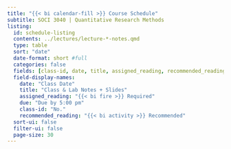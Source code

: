 ```yaml
---
title: "{{< bi calendar-fill >}} Course Schedule"
subtitle: SOCI 3040 | Quantitative Research Methods
listing:
  id: schedule-listing
  contents: ../lectures/lecture-*-notes.qmd
  type: table
  sort: "date"
  date-format: short #full
  categories: false
  fields: [class-id, date, title, assigned_reading, recommended_reading, due]
  field-display-names:
    date: "Class Date"
    title: "Class & Lab Notes + Slides"
    assigned_reading: "{{< bi fire >}} Required"
    due: "Due by 5:00 pm"
    class-id: "No."
    recommended_reading: "{{< bi activity >}} Recommended"
  sort-ui: false
  filter-ui: false
  page-size: 30
---
```


<!-- 
::: {.callout-important appearance="minimal"}
I am still developing these course materials.<br>
This schedule of topics may change **at any time** prior to the first day of class (Jan. 7, 2025).
:::
 -->


:::: {.column-page-right}
<!-- :::: {.column-page} -->

::: {#schedule-listing}
:::

::::
